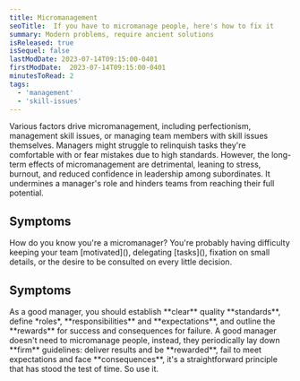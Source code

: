 ```yaml
---
title: Micromanagement
seoTitle:  If you have to micromanage people, here's how to fix it 
summary: Modern problems, require ancient solutions
isReleased: true
isSequel: false
lastModDate: 2023-07-14T09:15:00-0401
firstModDate:  2023-07-14T09:15:00-0401
minutesToRead: 2
tags:
  - 'management'
  - 'skill-issues'
---
```


<C>
Various factors drive micromanagement, including perfectionism, management <L href="/blog/tag/skill-issues">skill issues</L>, or managing team members with <L href="/blog/tag/skill-issues">skill issues</L> themselves.
</C>

<C>
Managers might struggle to relinquish tasks they're comfortable with or fear mistakes due to high standards. However, the long-term effects of micromanagement are detrimental, leaning to stress, burnout, and reduced confidence in leadership among subordinates. It undermines a manager's role  and hinders teams from reaching their full potential.
</C>

<H2>Symptoms</H2>
<C>
How do you know you're a micromanager? You're probably having 
difficulty keeping your team [motivated](), delegating [tasks](), fixation on small details, or the desire to be consulted on every little decision. 
</C>
<H2>Symptoms</H2>
<C>
As a good manager, you should establish **clear** quality **standards**, define *roles*, **responsibilities** and **expectations**, and outline the **rewards** for success and consequences for failure. A good manager doesn't need to micromanage people, instead, they periodically lay down **firm** guidelines: deliver results and be **rewarded**, fail to meet expectations and face **consequences**, it's a straightforward principle that has stood the test of time. So use it.
</C>


